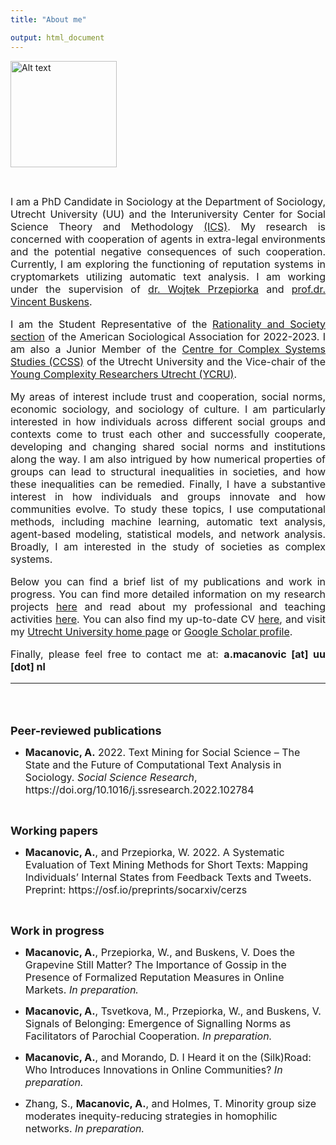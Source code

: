 ```yaml
---
title: "About me"

output: html_document
---
```




![Alt text](./profile_photo_small_2.jpg){width=170px, height=170px}\


</br>

<div style="text-align: justify">
<font size="3.5"> 
I am a PhD Candidate in Sociology at the Department of Sociology, Utrecht 
University (UU) and the Interuniversity Center for Social Science Theory and 
Methodology [(ICS)](http://ics-graduateschool.nl/). My research is concerned with cooperation of agents in extra-legal 
environments and the potential negative consequences of such cooperation. 
Currently, I am exploring the functioning of reputation systems in cryptomarkets 
utilizing automatic text analysis. I am working under the supervision of [dr. 
Wojtek Przepiorka](https://www.uu.nl/medewerkers/WPrzepiorka) and 
[prof.dr. Vincent Buskens](https://www.uu.nl/medewerkers/vbuskens). 

I am the Student Representative of the 
[Rationality and Society section](https://sites.google.com/site/rationalityandsocietysection/?pli=1) 
of the American Sociological Association for 2022-2023. I am also a
Junior Member of the [Centre for Complex Systems Studies (CCSS)](https://www.uu.nl/en/research/centre-for-complex-systems-studies-ccss/) 
of the Utrecht University and the Vice-chair of the [Young Complexity Researchers Utrecht (YCRU)](https://www.uu.nl/en/research/centre-for-complex-systems-studies-ccss/about-us/young-complexity-researchers-utrecht-ycru).

My areas of interest include trust and cooperation, social norms, economic sociology, and
sociology of culture. I am particularly interested in how individuals across 
different social groups and contexts come to trust each other and successfully cooperate, 
developing and changing shared social norms and institutions along the way. I am also intrigued by 
how numerical properties of groups can lead to structural inequalities in societies, 
and how these inequalities can be remedied. Finally, I have a substantive interest 
in how individuals and groups innovate and how communities evolve. 
To study these topics, I use computational methods, including machine learning, 
automatic text analysis, agent-based modeling, statistical models, and network analysis. 
Broadly, I am interested in the study of societies as complex systems.

Below you can find a brief list of my publications and work in progress. 
You can find more detailed information on my research projects [here](https://amacanovic.github.io/research.html)
and read about my professional
and teaching activities [here](https://amacanovic.github.io/activities.html).
You can also find my up-to-date CV [here](https://amacanovic.github.io/Macanovic_CV_22_11.pdf), 
and visit my [Utrecht University home page](https://www.uu.nl/medewerkers/AMacanovic)
or [Google Scholar profile](https://scholar.google.com/citations?hl=en&user=s5D67kwAAAAJ).


Finally, please feel free to contact me at: **a.macanovic [at] uu [dot] nl **

</font>
</div>
-----------------
</br>
</br>
</br>
<font size="4"> **Peer-reviewed publications** </font>

 - <font size="3.5"> **Macanovic, A.** 2022. Text Mining for Social Science – The State and the
Future of Computational Text Analysis in Sociology. *Social Science
Research*, https://doi.org/10.1016/j.ssresearch.2022.102784 </font>

</br>


<font size="4"> **Working papers** </font>

 - <font size="3.5"> **Macanovic, A.**, and Przepiorka, W. 2022. A Systematic Evaluation of
Text Mining Methods for Short Texts: Mapping Individuals’ Internal
States from Feedback Texts and Tweets. Preprint: https://osf.io/preprints/socarxiv/cerzs </font>

</br>

<font size="4"> **Work in progress** </font>

 - <font size="3.5"> **Macanovic, A.**, Przepiorka, W., and Buskens, V. Does the Grapevine Still
Matter? The Importance of Gossip in the Presence of Formalized
Reputation Measures in Online Markets. *In preparation.* </font>


 - <font size="3.5"> **Macanovic, A.**, Tsvetkova, M., Przepiorka, W., and Buskens, V. Signals of
Belonging: Emergence of Signalling Norms as Facilitators of Parochial
Cooperation. *In preparation.* </font>


 - <font size="3.5"> **Macanovic, A.**, and Morando, D. I Heard it on the (Silk)Road: Who
Introduces Innovations in Online Communities? *In preparation.* </font>


 - <font size="3.5"> Zhang, S., **Macanovic, A.**, and Holmes, T. Minority group size moderates inequity-reducing strategies in homophilic networks. *In preparation.* </font>
